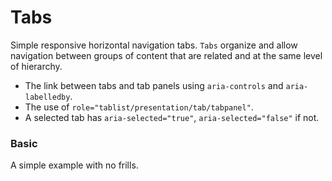 
# Tabs

Simple responsive horizontal navigation tabs. `Tabs` organize and allow navigation between groups of content that are related and at the same level of hierarchy.

- The link between tabs and tab panels using `aria-controls` and `aria-labelledby`.
- The use of `role="tablist/presentation/tab/tabpanel"`.
- A selected tab has `aria-selected="true"`, `aria-selected="false"` if not.

### Basic

A simple example with no frills.

<Canvas>
    <Story id="components-tabs--basic" />
</Canvas>

<ArgsTable of={Tabs} />
